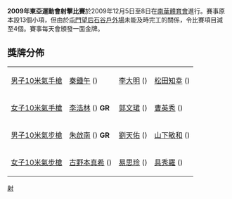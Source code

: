 '''2009年東亞運動會射擊比賽'''於2009年12月5日至8日在[[南華體育會|南華體育會]]進行。賽事原本設13個小項，但由於[[屯門望后石谷戶外場|屯門望后石谷戶外場]]未能及時完工的關係，令比賽項目減至4個。賽事每天會頒發一面金牌。

== 獎牌分佈 ==
{| {{MedalistTable|type=項目|style=font-size:small;}}
|-
| [[2009年東亞運動會射擊比賽－男子10米氣手槍|男子10米氣手槍]]
| [[秦鍾午|秦鍾午]] ({{KOR}})
| [[李大明|李大明]] ({{KOR}})
| [[松田知幸|松田知幸]] ({{JPN}})
|-
| [[2009年東亞運動會射擊比賽－女子10米氣手槍|女子10米氣手槍]]
| [[李浩林|李浩林]] ({{KOR}}) '''GR'''
| [[郭文珺|郭文珺]] ({{CHN}})
| [[曹英秀|曹英秀]] ({{PRK}})
|-
| [[2009年東亞運動會射擊比賽－男子10米氣步槍|男子10米氣步槍]]
| [[朱啟南|朱啟南]] ({{CHN}}) '''GR'''
| [[劉天佑|劉天佑]] ({{CHN}})
| [[山下敏和|山下敏和]] ({{JPN}})
|-
| [[2009年東亞運動會射擊比賽－女子10米氣步槍|女子10米氣步槍]]
| [[古野本真希|古野本真希]] ({{JPN}}) 
| [[易思玲|易思玲]] ({{CHN}}) 
| [[具秀羅|具秀羅]] ({{KOR}})
|}

{{2009年東亞運動會}}

[[Category:2009年東亞運動會比賽項目|射]]